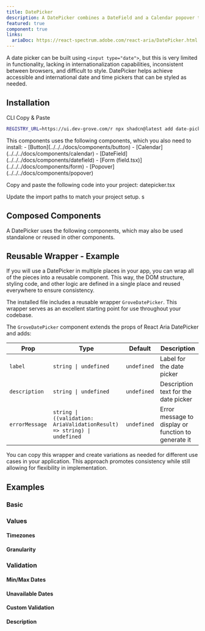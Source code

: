 ```yaml
---
title: DatePicker
description: A DatePicker combines a DateField and a Calendar popover to allow users to enter or select a date value.
featured: true
component: true
links:
  ariaDoc: https://react-spectrum.adobe.com/react-aria/DatePicker.html
---
```


A date picker can be built using `<input type="date">`, but this is very limited in functionality, lacking in internationalization capabilities, inconsistent between browsers, and difficult to style. DatePicker helps achieve accessible and international date and time pickers that can be styled as needed.

<ComponentPreview name="datepicker-demo" />

## Installation

<Tabs defaultValue="cli">

<TabsList>
  <TabsTrigger value="cli">CLI</TabsTrigger>
  <TabsTrigger value="manual">Copy & Paste</TabsTrigger>
</TabsList>

<TabsContent value="cli">

```bash
REGISTRY_URL=https://ui.dev-grove.com/r npx shadcn@latest add date-picker
```

</TabsContent>

<TabsContent value="manual">

<Steps>

<Step>
  This components uses the following components, which you also need to install:
  - [Button](../../../docs/components/button) -
  [Calendar](../../../docs/components/calendar) -
  [DateField](../../../docs/components/datefield) - [Form
  (field.tsx)](../../../docs/components/form) -
  [Popover](../../../docs/components/popover)
</Step>

<Step>Copy and paste the following code into your project: datepicker.tsx</Step>

<ComponentSource name="date-picker" />

<Step>Update the import paths to match your project setup.</Step>
s
</Steps>

</TabsContent>

</Tabs>

## Composed Components

A DatePicker uses the following components, which may also be used standalone or reused in other components.

<ComponentCards>
  <ComponentCard component="label" />
  <ComponentCard component="datefield" />
  <ComponentCard component="button" />
  <ComponentCard component="popover" />
  <ComponentCard component="dialog" />
  <ComponentCard component="calendar" />
</ComponentCards>

## Reusable Wrapper - Example

If you will use a DatePicker in multiple places in your app, you can wrap all of the pieces into a reusable component. This way, the DOM structure, styling code, and other logic are defined in a single place and reused everywhere to ensure consistency.

The installed file includes a reusable wrapper `GroveDatePicker`. This wrapper serves as an excellent starting point for use throughout your codebase.

<ComponentPreview name="datepicker-reusable" />

The `GroveDatePicker` component extends the props of React Aria DatePicker and adds:

| Prop           | Type                                                                    | Default     | Description                                         |
| -------------- | ----------------------------------------------------------------------- | ----------- | --------------------------------------------------- |
| `label`        | `string \| undefined`                                                   | `undefined` | Label for the date picker                           |
| `description`  | `string \| undefined`                                                   | `undefined` | Description text for the date picker                |
| `errorMessage` | `string \| ((validation: AriaValidationResult) => string) \| undefined` | `undefined` | Error message to display or function to generate it |

You can copy this wrapper and create variations as needed for different use cases in your application. This approach promotes consistency while still allowing for flexibility in implementation.

## Examples

### Basic

<ComponentPreview name="datepicker-demo" />

### Values

#### Timezones

<ComponentPreview name="datepicker-timezone" />

#### Granularity

<ComponentPreview name="datepicker-granularity" />

### Validation

<ComponentPreview name="datepicker-validation" />

#### Min/Max Dates

<ComponentPreview name="datepicker-min-max" />

#### Unavailable Dates

<ComponentPreview name="datepicker-unavailable" />

#### Custom Validation

<ComponentPreview name="datepicker-custom-validation" />

#### Description

<ComponentPreview name="datepicker-description" />

